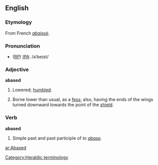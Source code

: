 ==English==
===Etymology===
From French ''[[abaissé]]''.

===Pronunciation===
* ([[RP]]) [[IPA]]: /əˈbeɪst/

===Adjective===
'''abased'''
# Lowered; [[humble]]d.
# {{heraldry}} Borne lower than usual, as a [[fess]]; also, having the ends of the wings turned downward towards the point of the [[shield]].

===Verb===
'''abased'''
# Simple past and past participle of ''to [[abase]]''.

[[Category:Heraldic terminology]]

[[ar:Abased]]